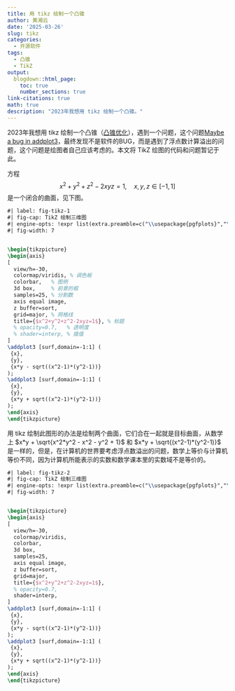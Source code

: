```yaml
---
title: 用 tikz 绘制一个凸锥
author: 黄湘云
date: '2025-03-26'
slug: tikz
categories:
  - 开源软件
tags:
  - 凸锥
  - TikZ
output:
  blogdown::html_page:
    toc: true
    number_sections: true
link-citations: true
math: true
description: "2023年我想用 tikz 绘制一个凸锥。"
---
```


2023年我想用 tikz 绘制一个凸锥（[凸锥优化](https://bookdown.org/xiangyun/data-analysis-in-action/numerical-optimization.html#sec-cone-optimization)），遇到一个问题，这个问题[Maybe a bug in addplot3](https://github.com/pgf-tikz/pgfplots/issues/461)，最终发现不是软件的BUG，而是遇到了浮点数计算溢出的问题，这个问题是绘图者自己应该考虑的。本文将 TikZ 绘图的代码和问题暂记于此。

方程 $$x^2+y^2+z^2-2xyz=1,\quad x,y,z\in[-1,1]$$ 是一个闭合的曲面，见下图。


```tikz
#| label: fig-tikz-1
#| fig-cap: TikZ 绘制三维图
#| engine-opts: !expr list(extra.preamble=c("\\usepackage{pgfplots}","\\pgfplotsset{width=15cm,compat=1.18}"))
#| fig-width: 7


\begin{tikzpicture}
\begin{axis}
[ 
  view/h=-30,
  colormap/viridis, % 调色板
  colorbar,   % 图例
  3d box,     % 前景的框
  samples=25, % 分割数
  axis equal image,
  z buffer=sort, 
  grid=major, % 网格线
  title={$x^2+y^2+z^2-2xyz=1$}, % 标题
  % opacity=0.7,   % 透明度
  % shader=interp, % 插值
]
\addplot3 [surf,domain=-1:1] (
 {x},
 {y},
 {x*y - sqrt((x^2-1)*(y^2-1))}
);
\addplot3 [surf,domain=-1:1] (
 {x},
 {y},
 {x*y + sqrt((x^2-1)*(y^2-1))}
);
\end{axis}
\end{tikzpicture}
```

用 tikz 绘制此图形的办法是绘制两个曲面，它们合在一起就是目标曲面，从数学上 $x*y + \sqrt{x^2*y^2 - x^2 - y^2 + 1}$ 和
$x*y + \sqrt{(x^2-1)*(y^2-1)}$ 是一样的，但是，在计算机的世界要考虑浮点数溢出的问题，数学上等价与计算机等价不同，因为计算机所能表示的实数和数学课本里的实数域不是等价的。

```tikz
#| label: fig-tikz-2
#| fig-cap: TikZ 绘制三维图
#| engine-opts: !expr list(extra.preamble=c("\\usepackage{pgfplots}","\\pgfplotsset{width=15cm,compat=1.18}"))
#| fig-width: 7


\begin{tikzpicture}
\begin{axis}
[ 
  view/h=-30,
  colormap/viridis,
  colorbar,
  3d box,
  samples=25,
  axis equal image,
  z buffer=sort,
  grid=major,
  title={$x^2+y^2+z^2-2xyz=1$},
  % opacity=0.7,
  shader=interp,
]
\addplot3 [surf,domain=-1:1] (
 {x},
 {y},
 {x*y - sqrt((x^2-1)*(y^2-1))}
);
\addplot3 [surf,domain=-1:1] (
 {x},
 {y},
 {x*y + sqrt((x^2-1)*(y^2-1))}
);
\end{axis}
\end{tikzpicture}
```


